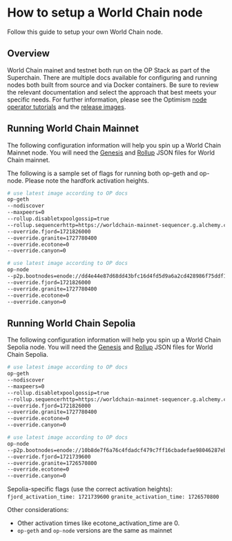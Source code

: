 # How to setup a World Chain node

Follow this guide to setup your own World Chain node.

## Overview

World Chain mainet and testnet both run on the OP Stack as part of the Superchain. There are multiple docs available for configuring and running nodes both built from source and via Docker containers. Be sure to review the relevant documentation and select the approach that best meets your specific needs. For further information, please see the Optimism [node operator tutorials](https://docs.optimism.io/builders/node-operators/tutorials) and the [release images](https://docs.optimism.io/builders/node-operators/releases).

## Running World Chain Mainnet

The following configuration information will help you spin up a World Chain Mainnet node. You will need the [Genesis](https://github.com/worldcoin/world-id-docs/tree/main/public/code/world-chain/genesis.json) and [Rollup](https://github.com/worldcoin/world-id-docs/tree/main/public/code/world-chain/rollup.json) JSON files for World Chain mainnet.

The following is a sample set of flags for running both op-geth and op-node. Please note the hardfork activation heights.

```bash {{ title: "op-geth"}}
# use latest image according to OP docs
op-geth
--nodiscover 
--maxpeers=0
--rollup.disabletxpoolgossip=true
--rollup.sequencerhttp=https://worldchain-mainnet-sequencer.g.alchemy.com
--override.fjord=1721826000
--override.granite=1727780400
--override.ecotone=0
--override.canyon=0
```

```bash {{ title: "op-node"}}
# use latest image according to OP docs
op-node
--p2p.bootnodes=enode://dd4e44e87d68dd43bfc16d4fd5d9a6a2cd428986f75ddf15c8a72add0ad425852b9c36b6c5999ab7a37cc64d9bc1b68d549bc088dfa728e84dea7ae617f64e04@107.22.23.212:0?discport=30301,enode://47bd99d0bc393c6ca5569058b2d031067a3df5d05214036a5b88c9b817d52e08d7514d452b1aa623cfb3dd415136dcaf90c962e62d9337ff511fee0e9d1c8b28@18.207.96.148:0?discport=30301
--override.fjord=1721826000
--override.granite=1727780400
--override.ecotone=0
--override.canyon=0
```

## Running World Chain Sepolia 



The following configuration information will help you spin up a World Chain Sepolia node. You will need the [Genesis](https://github.com/worldcoin/world-id-docs/tree/main/public/code/world-chain-sepolia/testnet_genesis.json) and [Rollup](https://github.com/worldcoin/world-id-docs/tree/main/public/code/world-chain-sepolia/testnet_rollup.json) JSON files for World Chain Sepolia.

```bash {{ title: "op-geth"}}
# use latest image according to OP docs
op-geth
--nodiscover 
--maxpeers=0
--rollup.disabletxpoolgossip=true
--rollup.sequencerhttp=https://worldchain-mainnet-sequencer.g.alchemy.com
--override.fjord=1721826000
--override.granite=1727780400
--override.ecotone=0
--override.canyon=0
```

```bash {{ title: "op-node"}}
# use latest image according to OP docs
op-node
--p2p.bootnodes=enode://10b8de7f6a76c4fdadcf479c7ff16cbadefae98046287eb38a8759960714050d2892d98f31b060d1fd72b3fd584558699aa2caa238318bd7c471957e7e2652f0@3.91.92.199:0?discport=30301,enode://c939580fbd433bacaa947a2c89fd7af059f9da77c0b3c77e93d6688908745b1668a1393d353ade83e7fcf8c4cffa2021d20a700e0bc4318ea303062700d0abce@18.209.12.245:0?discport=30301
--override.fjord=1721739600
--override.granite=1726570800
--override.ecotone=0
--override.canyon=0
```

Sepolia-specific flags (use the correct activation heights): <br />
`fjord_activation_time: 1721739600`
`granite_activation_time: 1726570800`

Other considerations: 
- Other activation times like ecotone_activation_time are 0.
- `op-geth` and `op-node` versions are the same as mainnet